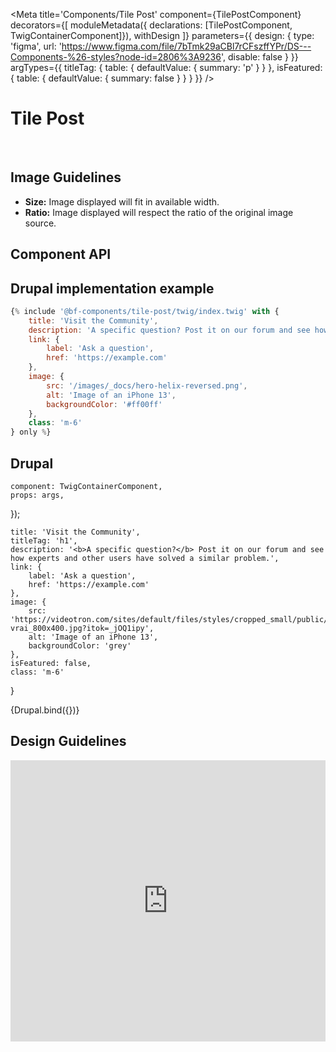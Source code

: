 

<Meta
    title='Components/Tile Post'
    component={TilePostComponent}
    decorators={[
        moduleMetadata({ declarations: [TilePostComponent, TwigContainerComponent]}),
        withDesign
    ]}
    parameters={{
        design: {
            type: 'figma',
            url: 'https://www.figma.com/file/7bTmk29aCBl7rCFszffYPr/DS---Components-%26-styles?node-id=2806%3A9236',
            disable: false
        }
    }}
    argTypes={{
        titleTag: {
            table: { defaultValue: { summary: 'p' } }
        },
        isFeatured: {
            table: { defaultValue: { summary: false } }
        }
    }}
/>


# Tile Post

<br/>

## Image Guidelines
- **Size:** Image displayed will fit in available width.
- **Ratio:** Image displayed will respect the ratio of the original image source.


## Component API

<Props of={TilePostComponent} />



## Drupal implementation example

```jsx
{% include '@bf-components/tile-post/twig/index.twig' with {
    title: 'Visit the Community',
    description: 'A specific question? Post it on our forum and see how experts and other users have solved a similar problem.',
    link: {
        label: 'Ask a question',
        href: 'https://example.com'
    },
    image: {
        src: '/images/_docs/hero-helix-reversed.png',
        alt: 'Image of an iPhone 13',
        backgroundColor: '#ff00ff'
    },
    class: 'm-6'
} only %}
```



## Drupal

    component: TwigContainerComponent,
    props: args,
});

    title: 'Visit the Community',
    titleTag: 'h1',
    description: '<b>A specific question?</b> Post it on our forum and see how experts and other users have solved a similar problem.',
    link: {
        label: 'Ask a question',
        href: 'https://example.com'
    },
    image: {
        src: 'https://videotron.com/sites/default/files/styles/cropped_small/public/image/apphelix-vrai_800x400.jpg?itok=_jOQ1ipy',
        alt: 'Image of an iPhone 13',
        backgroundColor: 'grey'
    },
    isFeatured: false,
    class: 'm-6'
}

<Canvas withSource='none'>
    <Story
        name='Drupal'
        height='600px'
        args={{
            elementPath: 'components/tile-post/_doc/template.drupal',
            ...commonProps
        }}
    >
        {Drupal.bind({})}
    </Story>
</Canvas>



## Design Guidelines

<iframe width='100%' height='450' src='https://www.figma.com/embed?embed_host=share&url=https://www.figma.com/file/7bTmk29aCBl7rCFszffYPr/DS---Components-%26-styles?node-id=2806%3A9236' frameBorder='0' allowFullScreen></iframe>